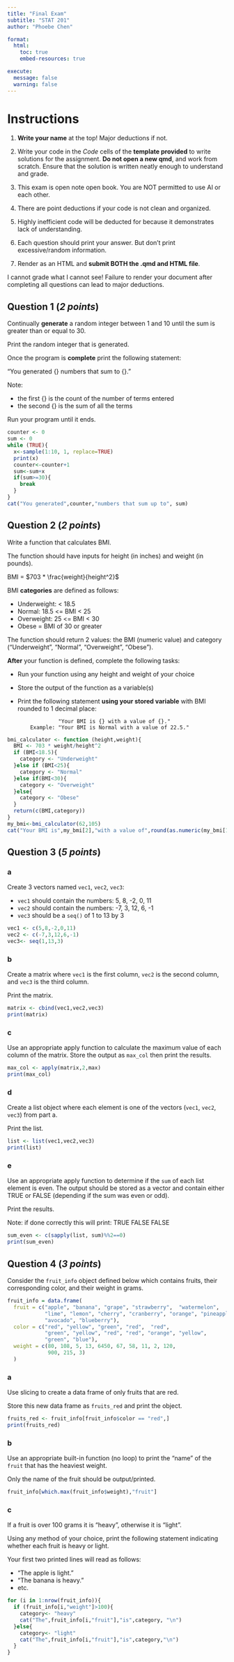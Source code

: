 ```yaml
---
title: "Final Exam"
subtitle: "STAT 201"
author: "Phoebe Chen"

format:
  html:
    toc: true
    embed-resources: true

execute:
  message: false
  warning: false
---
```


# Instructions

1. **Write your name** at the top! Major deductions if not.

2. Write your code in the *Code* cells of the **template provided** to write solutions for the assignment. **Do not open a new qmd**, and work from scratch. Ensure that the solution is written neatly enough to understand and grade.

3. This exam is open note open book. You are NOT permitted to use AI or each other.

4. There are point deductions if your code is not clean and organized.

5. Highly inefficient code will be deducted for because it demonstrates lack of understanding. 

6. Each question should print your answer. But don't print excessive/random information.

7. Render as an HTML and **submit BOTH the .qmd and HTML file**.

I cannot grade what I cannot see! Failure to render your document after completing all questions can lead to major deductions.


## Question 1 (*2 points*)

Continually **generate** a random integer between 1 and 10 until the sum is greater than or equal to 30. 

Print the random integer that is generated.

Once the program is **complete** print the following statement:

"You generated {} numbers that sum to {}." 

Note:

- the first {} is the count of the number of terms entered 
- the second {} is the sum of all the terms
    
Run your program until it ends.

```r
counter <- 0
sum <- 0
while (TRUE){
  x<-sample(1:10, 1, replace=TRUE)
  print(x)
  counter<-counter+1
  sum<-sum+x
  if(sum>=30){
    break
  }
}
cat("You generated",counter,"numbers that sum up to", sum)
```

## Question 2 (*2 points*)

Write a function that calculates BMI. 

The function should have inputs for height (in inches) and weight (in pounds).

BMI =  $703 * \frac{weight}{height^2}$

BMI **categories** are defined as follows:

- Underweight: < 18.5
- Normal: 18.5 <= BMI < 25
- Overweight: 25 <= BMI < 30
- Obese = BMI of 30 or greater

The function should return 2 values: the BMI (numeric value) and category ("Underweight", "Normal", "Overweight", "Obese").

**After** your function is defined, complete the following tasks:

- Run your function using any height and weight of your choice
- Store the output of the function as a variable(s)
- Print the following statement **using your stored variable** with BMI rounded to 1 decimal place:

                   "Your BMI is {} with a value of {}." 
          Example: "Your BMI is Normal with a value of 22.5."
                
```r
bmi_calculator <- function (height,weight){
  BMI <- 703 * weight/height^2
  if (BMI<18.5){
    category <- "Underweight"
  }else if (BMI<25){
    category <- "Normal"
  }else if(BMI<30){
    category <- "Overweight"
  }else{
    category <- "Obese"
  }
  return(c(BMI,category))
}
my_bmi<-bmi_calculator(62,105)
cat("Your BMI is",my_bmi[2],"with a value of",round(as.numeric(my_bmi[1]),1))
```
         
                
## Question 3 (*5 points*)

### a

Create 3 vectors named `vec1`, `vec2`, `vec3`: 

- `vec1` should contain the numbers: 5, 8, -2, 0, 11
- `vec2` should contain the numbers: -7, 3, 12, 6, -1
- `vec3` should be a `seq()` of 1 to 13 by 3

```r
vec1 <- c(5,8,-2,0,11)
vec2 <- c(-7,3,12,6,-1)
vec3<- seq(1,13,3)
```


### b

Create a matrix where `vec1` is the first column, `vec2` is the second column, and `vec3` is the third column.

Print the matrix.

```r
matrix <- cbind(vec1,vec2,vec3)
print(matrix)
```


### c

Use an appropriate apply function to calculate the maximum value of each column of the matrix. Store the output as `max_col` then print the results.

```r
max_col <- apply(matrix,2,max)
print(max_col)
```


### d

Create a list object where each element is one of the vectors (`vec1`, `vec2`, `vec3`) from part a. 

Print the list.

```r
list <- list(vec1,vec2,vec3)
print(list)
```


### e

Use an appropriate apply function to determine if the `sum` of each list element is even. The output should be stored as a vector and contain either TRUE or FALSE (depending if the sum was even or odd). 

Print the results.

Note: if done correctly this will print: TRUE FALSE FALSE

```r
sum_even <- c(sapply(list, sum)%%2==0)
print(sum_even)
```


## Question 4 (*3 points*)

Consider the `fruit_info` object defined below which contains fruits, their corresponding color, and their weight in grams.

```r
fruit_info = data.frame(
  fruit = c("apple", "banana", "grape", "strawberry",  "watermelon", 
            "lime", "lemon", "cherry", "cranberry", "orange", "pineapple", 
            "avocado", "blueberry"),
  color = c("red", "yellow", "green", "red",  "red", 
            "green", "yellow", "red", "red", "orange", "yellow",
            "green", "blue"),
  weight = c(80, 108, 5, 13, 6450, 67, 58, 11, 2, 120,
             900, 215, 3)
  )
```


### a

Use slicing to create a data frame of only fruits that are red.

Store this new data frame as `fruits_red` and print the object.

```r
fruits_red <- fruit_info[fruit_info$color == "red",]
print(fruits_red)
```


### b

Use an appropriate built-in function (no loop) to print the "name" of the `fruit` that has the heaviest weight. 

Only the name of the fruit should be output/printed.

```r
fruit_info[which.max(fruit_info$weight),"fruit"]
```


### c

If a fruit is over 100 grams it is "heavy", otherwise it is "light".

Using any method of your choice, print the following statement indicating whether each fruit is heavy or light.

Your first two printed lines will read as follows:

  - "The apple is light."
  - "The banana is heavy."
  - etc.

```r
for (i in 1:nrow(fruit_info)){
  if (fruit_info[i,"weight"]>100){
    category<- "heavy"
    cat("The",fruit_info[i,"fruit"],"is",category, "\n")
  }else{
    category<- "light"
    cat("The",fruit_info[i,"fruit"],"is",category,"\n")
  }
}
```


